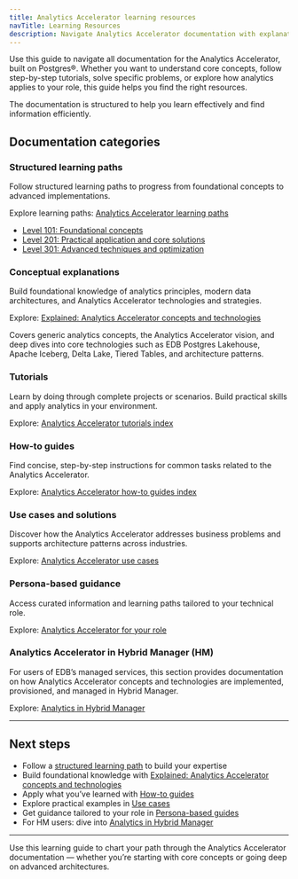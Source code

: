 ```yaml
---
title: Analytics Accelerator learning resources
navTitle: Learning Resources
description: Navigate Analytics Accelerator documentation with explanations, tutorials, how-to guides, use cases, persona-based guidance, and structured learning paths.
---
```


Use this guide to navigate all documentation for the Analytics Accelerator, built on Postgres®. Whether you want to understand core concepts, follow step-by-step tutorials, solve specific problems, or explore how analytics applies to your role, this guide helps you find the right resources.

The documentation is structured to help you learn effectively and find information efficiently.

## Documentation categories

### Structured learning paths

Follow structured learning paths to progress from foundational concepts to advanced implementations.

Explore learning paths: [Analytics Accelerator learning paths](paths/)

- [Level 101: Foundational concepts](paths/101)
- [Level 201: Practical application and core solutions](paths/201)
- [Level 301: Advanced techniques and optimization](paths/301)

### Conceptual explanations

Build foundational knowledge of analytics principles, modern data architectures, and Analytics Accelerator technologies and strategies.

Explore: [Explained: Analytics Accelerator concepts and technologies](explained/)

Covers generic analytics concepts, the Analytics Accelerator vision, and deep dives into core technologies such as EDB Postgres Lakehouse, Apache Iceberg, Delta Lake, Tiered Tables, and architecture patterns.

### Tutorials

Learn by doing through complete projects or scenarios. Build practical skills and apply analytics in your environment.

Explore: [Analytics Accelerator tutorials index](tutorials/)

### How-to guides

Find concise, step-by-step instructions for common tasks related to the Analytics Accelerator.

Explore: [Analytics Accelerator how-to guides index](/edb-postgres-ai/hybrid-manager/analytics/learn/how-to/)

### Use cases and solutions

Discover how the Analytics Accelerator addresses business problems and supports architecture patterns across industries.

Explore: [Analytics Accelerator use cases](/edb-postgres-ai/hybrid-manager/analytics/learn/use-cases.mdx)

### Persona-based guidance

Access curated information and learning paths tailored to your technical role.

Explore: [Analytics Accelerator for your role](./personas.mdx)

### Analytics Accelerator in Hybrid Manager (HM)

For users of EDB’s managed services, this section provides documentation on how Analytics Accelerator concepts and technologies are implemented, provisioned, and managed in Hybrid Manager.

Explore: [Analytics in Hybrid Manager](../../analytics/)

---

## Next steps

- Follow a [structured learning path](paths/) to build your expertise
- Build foundational knowledge with [Explained: Analytics Accelerator concepts and technologies](explained/)
- Apply what you’ve learned with [How-to guides](/edb-postgres-ai/hybrid-manager/analytics/learn/how-to/)
- Explore practical examples in [Use cases](/edb-postgres-ai/hybrid-manager/analytics/learn/use-cases.mdx)
- Get guidance tailored to your role in [Persona-based guides](./personas.mdx)
- For HM users: dive into [Analytics in Hybrid Manager](../../analytics/)

---

Use this learning guide to chart your path through the Analytics Accelerator documentation — whether you’re starting with core concepts or going deep on advanced architectures.
